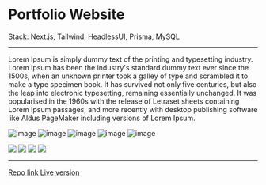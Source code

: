 # Portfolio Website

<p className="text-sm font-bold">
  Stack: Next.js, Tailwind, HeadlessUI, Prisma, MySQL
</p>

---

Lorem Ipsum is simply dummy text of the printing and typesetting industry. Lorem Ipsum has been the industry's standard dummy text ever since the 1500s, when an unknown printer took a galley of type and scrambled it to make a type specimen book. It has survived not only five centuries, but also the leap into electronic typesetting, remaining essentially unchanged. It was popularised in the 1960s with the release of Letraset sheets containing Lorem Ipsum passages, and more recently with desktop publishing software like Aldus PageMaker including versions of Lorem Ipsum.

![image](img/dark1.webp)
![image](img/dark2.webp)
![image](img/dark3.webp)
![image](img/light1.webp)
![image](img/light2.webp)

<div className="flex">
  <img src="img/mobile1.webp" />
  <img src="img/mobile2.webp" />
  <img src="img/mobile3.webp" />
  <img src="img/mobile4.webp" />
</div>

---

[Repo link](https://www.github.com)
[Live version](https://www.github.com)
